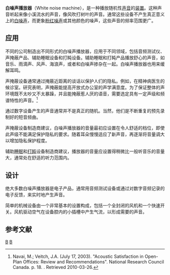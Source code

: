 '''白噪声播放器'''（White noise machine），是一种播放随机性[[声音|声音]]的[[装置|装置]]。这种声音听起来像小溪流水的声音，像风吹打树叶的声音。通常这些设备不产生真正意义上的[[白噪声|白噪声]]，而更象[[粉红噪声|粉红噪声]]或其他颜色的噪声，这些声音的频率范围更广。

== 应用 ==
不同的公司制造出不同形式的白噪声播放器，应用于不同领域，包括音频测试仪、声掩蔽产品、辅助睡眠设备和打盹设备。辅助睡眠和打盹产品播放舒心的声音，如音乐、雨滴声、风声、海浪声，或者和白噪声掺杂在一起。白噪声播放器也用来缓解耳鸣。

声掩蔽设备通常通过掩蔽近距离的谈话以保护人们的隐私。例如，在精神病医生的候诊室。研究表明，声掩蔽能提高开放式办公室的声学满意度。为了保证整体的声环境既不太吵又不太暴躁，并且能掩蔽惹人厌的语音，需要选定具有一定声级和频谱特性的声音。<ref>Navai, M.; Veitch, J.A. (July 17, 2003). "Acoustic Satisfaction in Open-Plan Offices: Review and Recommendations". National Research Council Canada. p. 18. {{cite web |url=http://www.nrc-cnrc.gc.ca/obj/irc/doc/pubs/rr/rr151/rr151.pdf |title=存档副本 |accessdate=2011-04-11 |deadurl=yes |archiveurl=https://web.archive.org/web/20110611200740/http://www.nrc-cnrc.gc.ca/obj/irc/doc/pubs/rr/rr151/rr151.pdf |archivedate=2011-06-11 }}. Retrieved 2010-03-26.</ref>
 
通过数字设备产生的声音通常并不是真正的随机。当然，他们是不断重复的预先录制好的短音频曲。

声掩蔽设备制造商建议，白噪声播放器的音量最初应设置在令人舒适的档位，即使此声级不能满足保护隐私的要求。随着耳朵慢慢适应了新声音，再逐渐将音量调大以增加隐私保护程度。

辅助[[睡眠|睡眠]]和[[打盹|打盹]]设备制造商建议，播放器的音量应设置得稍微比一般听音乐的音量大，通常处在舒适的听力范围内。

== 设计 ==
绝大多数白噪声播放器是电子产品，通常用音频测试设备或通过对数字音频记录的电子反馈，来实时地产生声音。

简单的机械设备由一个非常基本的设置构成，包括一个全封闭的风机和一个快速开关。风机驱动空气在设备腔内的小插槽中产生气流，以形成需要的声音。

== 参考文献 ==
{{reflist}}

[[Category:健康|B]]
[[Category:声音|B]]
